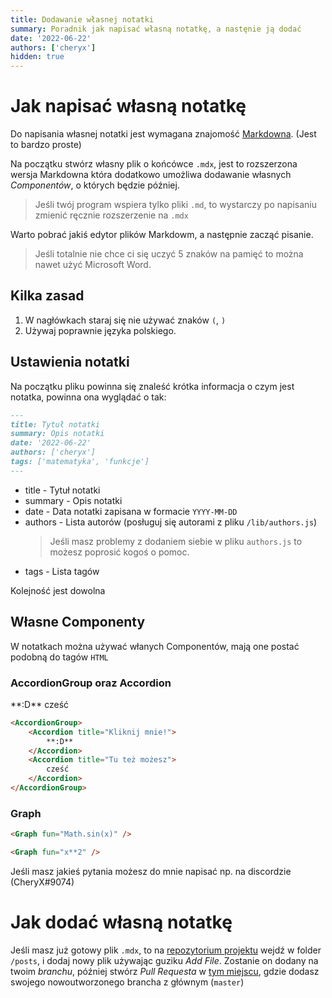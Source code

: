 ```yaml
---
title: Dodawanie własnej notatki
summary: Poradnik jak napisać własną notatkę, a nastęnie ją dodać
date: '2022-06-22'
authors: ['cheryx']
hidden: true
---
```


# Jak napisać własną notatkę

Do napisania własnej notatki jest wymagana znajomość [Markdowna](https://docs.github.com/en/get-started/writing-on-github/getting-started-with-writing-and-formatting-on-github/basic-writing-and-formatting-syntax). (Jest to bardzo proste)

Na początku stwórz własny plik o końcówce `.mdx`, jest to rozszerzona wersja Markdowna która dodatkowo umożliwa dodawanie własnych *Componentów*, o których będzie później.

> Jeśli twój program wspiera tylko pliki `.md`, to wystarczy po napisaniu zmienić ręcznie rozszerzenie na `.mdx`

Warto pobrać jakiś edytor plików Markdowm, a następnie zacząć pisanie.

> Jeśli totalnie nie chce ci się uczyć 5 znaków na pamięć to można nawet użyć Microsoft Word.

## Kilka zasad

1. W nagłówkach staraj się nie używać znaków `(`, `)`
2. Używaj poprawnie języka polskiego.

## Ustawienia notatki

Na początku pliku powinna się znaleść krótka informacja o czym jest notatka, powinna ona wyglądać o tak:

```md
---
title: Tytuł notatki
summary: Opis notatki
date: '2022-06-22'
authors: ['cheryx']
tags: ['matematyka', 'funkcje']
---
```

* title - Tytuł notatki
* summary - Opis notatki
* date - Data notatki zapisana w formacie `YYYY-MM-DD`
* authors - Lista autorów (posługuj się autorami z pliku `/lib/authors.js`)
    > Jeśli masz problemy z dodaniem siebie w pliku `authors.js` to możesz poprosić kogoś o pomoc.
* tags - Lista tagów

Kolejność jest dowolna

## Własne Componenty

W notatkach można używać włanych Componentów, mają one postać podobną do tagów `HTML`

### AccordionGroup oraz Accordion

<AccordionGroup>
    <Accordion title="Kliknij mnie!">
        **:D**
    </Accordion>
    <Accordion title="Tu też możesz">
        cześć
    </Accordion>
</AccordionGroup>

```md
<AccordionGroup>
    <Accordion title="Kliknij mnie!">
        **:D**
    </Accordion>
    <Accordion title="Tu też możesz">
        cześć
    </Accordion>
</AccordionGroup>
```

### Graph

<Graph fun="Math.sin(x)" />

```md
<Graph fun="Math.sin(x)" />
```

```md
<Graph fun="x**2" />
```

Jeśli masz jakieś pytania możesz do mnie napisać np. na discordzie (CheryX#9074)

# Jak dodać własną notatkę

Jeśli masz już gotowy plik `.mdx`, to na [repozytorium projektu](https://github.com/CheryX/notes) wejdź w folder `/posts`, i dodaj nowy plik używając guziku *Add File*.
Zostanie on dodany na twoim *branchu*, później stwórz *Pull Requesta* w [tym miejscu](https://github.com/CheryX/notes/pulls), gdzie dodasz swojego nowoutworzonego brancha z głównym (`master`)